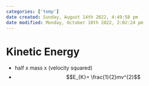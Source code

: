 ```yaml
---
categories: ['temp']
date created: Sunday, August 14th 2022, 4:49:58 pm
date modified: Monday, October 10th 2022, 2:02:24 pm
---
```


# Kinetic Energy
- half x mass x (velocity squared)
- $$E_{K}= \frac{1}{2}mv^{2}$$



